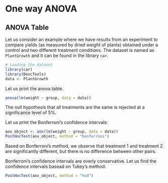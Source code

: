 # One way ANOVA

## ANOVA Table

Let us consider an example where we have results from an experiment to compare yields (as measured by dried weight of plants) obtained under a control and two different treatment conditions. The dataset is named as `PlantGrowth` and it can be found in the library `car`.

```r
# Loading the dataset
library(car)
library(DescTools)
data <- PlantGrowth
```

Let us print the anova table.

```r
anova(lm(weight ~ group, data = data))
```

The null hypothesis that all treatments are the same is rejected at a significance level of 5\%.

Let us print the Bonferroni's confidence intervals:

```r
aov_object <- aov(lm(weight ~ group, data = data))
PostHocTest(aov_object, method = "bonferroni")
```

Based on Bonferroni's method, we observe that treatment 1 and treatment 2 are significantly different, but there is no difference between other pairs.

Bonferroni's confidence intervals are overly conservative. Let us find the confidence intervals basead on Tukey's method:

```r
PostHocTest(aov_object, method = "hsd")
```





